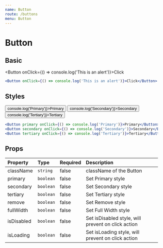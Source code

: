 ```yaml
---
name: Button
route: /buttons
menu: Button
---
```


# Button


## Basic

<Button onClick={() => console.log('This is an alert')}>Click</Button>

```jsx
<Button onClick={() => console.log('This is an alert')}>Click</Button>
```

## Styles

<FlexAlign>
  <Button primary onClick={() => console.log('Primary')}>Primary</Button>
  <Button secondary onClick={() => console.log('Secondary')}>Secondary</Button>
  <Button tertiary onClick={() => console.log('Tertiary')}>Tertiary</Button>
</FlexAlign>

```jsx
<Button primary onClick={() => console.log('Primary')}>Primary</Button>
<Button secondary onClick={() => console.log('Secondary')}>Secondary</Button>
<Button tertiary onClick={() => console.log('Tertiary')}>Tertiary</Button>
```

## Props

| Property | Type | Required | Description |
| :------- | :--- | :------- |  :---------- |
| className    | `string` | false   | className of the Button |
| primary    | `boolean` | false   | Set Primary style |
| secondary    | `boolean` | false   | Set Secondary style |
| tertiary    | `boolean` | false   | Set Tertiary style |
| remove    | `boolean` | false   | Set Remove style |
| fullWidth    | `boolean` | false   | Set Full Width style |
| isDisabled    | `boolean` | false   | Set isDisabled style, will prevent on click action |
| isLoading    | `boolean` | false   | Set isLoading style, will prevent on click action |